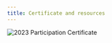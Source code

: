 ```yaml
---
title: Certificate and resources
---
```


![2023 Participation Certificate](./certificate/certificate-2023.png)

<MiniCard
  title="Download your 2023 participation certificate"
  href="https://familyscience.s3.us-east.cloud-object-storage.appdomain.cloud/Family%20Science%20Africa%20Certificate%20-%2012%20Aug%202023.pdf"
  actionIcon="arrowDown"
/>